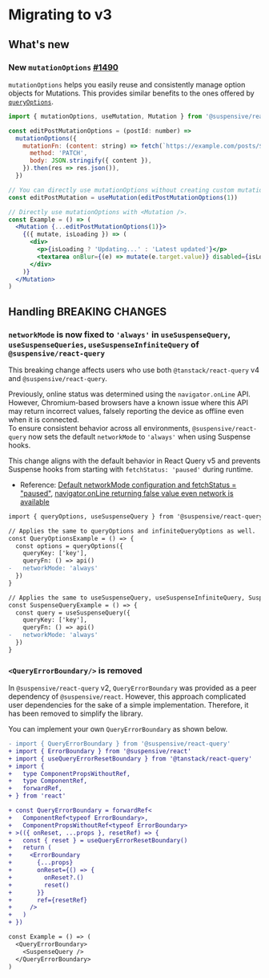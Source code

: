 
# Migrating to v3

## What's new

### New `mutationOptions` [#1490](https://github.com/toss/suspensive/pull/1490)

`mutationOptions` helps you easily reuse and consistently manage option objects for Mutations. This provides similar benefits to the ones offered by [`queryOptions`](/docs/react-query/queryOptions).

```jsx /mutationOptions/
import { mutationOptions, useMutation, Mutation } from '@suspensive/react-query'

const editPostMutationOptions = (postId: number) =>
  mutationOptions({
    mutationFn: (content: string) => fetch(`https://example.com/posts/${postId}`, {
      method: 'PATCH',
      body: JSON.stringify({ content }),
    }).then(res => res.json()),
  })

// You can directly use mutationOptions without creating custom mutation hooks.
const editPostMutation = useMutation(editPostMutationOptions(1))

// Directly use mutationOptions with <Mutation />.
const Example = () => (
  <Mutation {...editPostMutationOptions(1)}>
    {({ mutate, isLoading }) => (
      <div>
        <p>{isLoading ? 'Updating...' : 'Latest updated'}</p>
        <textarea onBlur={(e) => mutate(e.target.value)} disabled={isLoading} />
      </div>
    )}
  </Mutation>
)
```

## Handling BREAKING CHANGES

### `networkMode` is now fixed to `'always'` in `useSuspenseQuery`, `useSuspenseQueries`, `useSuspenseInfiniteQuery` of `@suspensive/react-query`

<Callout type='info'>

This breaking change affects users who use both `@tanstack/react-query` v4 and `@suspensive/react-query`.

</Callout>

Previously, online status was determined using the `navigator.onLine` API. However, Chromium-based browsers have a known issue where this API may return incorrect values, falsely reporting the device as offline even when it is connected.  
To ensure consistent behavior across all environments, `@suspensive/react-query` now sets the default `networkMode` to `'always'` when using Suspense hooks.

This change aligns with the default behavior in React Query v5 and prevents Suspense hooks from starting with `fetchStatus: 'paused'` during runtime.

- Reference: [Default networkMode configuration and fetchStatus = "paused"](https://github.com/TanStack/query/discussions/4753), [navigator.onLine returning false value even network is available](https://issues.chromium.org/issues/338514113)

```diff
import { queryOptions, useSuspenseQuery } from '@suspensive/react-query'

// Applies the same to queryOptions and infiniteQueryOptions as well.
const QueryOptionsExample = () => {
  const options = queryOptions({
    queryKey: ['key'],
    queryFn: () => api()
-   networkMode: 'always'
  })
}

// Applies the same to useSuspenseQuery, useSuspenseInfiniteQuery, SuspenseQuery, and SuspenseInfiniteQuery.
const SuspenseQueryExample = () => {
  const query = useSuspenseQuery({
    queryKey: ['key'],
    queryFn: () => api()
-   networkMode: 'always'
  })
}
```

### `<QueryErrorBoundary/>` is removed

In `@suspensive/react-query` v2, `QueryErrorBoundary` was provided as a peer dependency of `@suspensive/react`.
However, this approach complicated user dependencies for the sake of a simple implementation.
Therefore, it has been removed to simplify the library.

You can implement your own `QueryErrorBoundary` as shown below.

```diff
- import { QueryErrorBoundary } from '@suspensive/react-query'
+ import { ErrorBoundary } from '@suspensive/react'
+ import { useQueryErrorResetBoundary } from '@tanstack/react-query'
+ import {
+   type ComponentPropsWithoutRef,
+   type ComponentRef,
+   forwardRef,
+ } from 'react'

+ const QueryErrorBoundary = forwardRef<
+   ComponentRef<typeof ErrorBoundary>,
+   ComponentPropsWithoutRef<typeof ErrorBoundary>
+ >(({ onReset, ...props }, resetRef) => {
+   const { reset } = useQueryErrorResetBoundary()
+   return (
+     <ErrorBoundary
+       {...props}
+       onReset={() => {
+         onReset?.()
+         reset()
+       }}
+       ref={resetRef}
+     />
+   )
+ })

const Example = () => (
  <QueryErrorBoundary>
    <SuspenseQuery />
  </QueryErrorBoundary>
)
```
